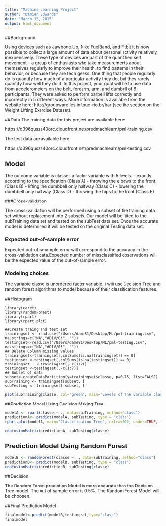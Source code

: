 ```yaml
---
title: "Machine Learning Project"
author: "Damien Edwards"
date: "March 15, 2015"
output: html_document
---
```


##Background

Using devices such as Jawbone Up, Nike FuelBand, and Fitbit it is now possible to collect a large amount of data about personal activity relatively inexpensively. These type of devices are part of the quantified self movement – a group of enthusiasts who take measurements about themselves regularly to improve their health, to find patterns in their behavior, or because they are tech geeks. One thing that people regularly do is quantify how much of a particular activity they do, but they rarely quantify how well they do it. In this project, your goal will be to use data from accelerometers on the belt, forearm, arm, and dumbell of 6 participants. They were asked to perform barbell lifts correctly and incorrectly in 5 different ways. More information is available from the website here: http://groupware.les.inf.puc-rio.br/har (see the section on the Weight Lifting Exercise Dataset). 

##Data
The training data for this project are available here: 

https://d396qusza40orc.cloudfront.net/predmachlearn/pml-training.csv

The test data are available here: 

https://d396qusza40orc.cloudfront.net/predmachlearn/pml-testing.csv

## Model

The outcome variable is classe- a factor variable with 5 levels. 
- exactly according to the specification (Class A)
- throwing the elbows to the front (Class B)
- lifting the dumbbell only halfway (Class C)
- lowering the dumbbell only halfway (Class D)
- throwing the hips to the front (Class E)

###Cross-validation

The cross-validation will be performed using a subset of the training data set without replacement into 2 subsets. Our model will be fiited to the subTraining data set and tested on the subTest data set. Once the accurate model is determined it will be tested on the original Testing data set.

### Expected out-of-sample error
Expected out-of-smample error will correspond to the accuracy in the cross-validation data.Expected number of missclassified observations will be the expected value of the out-of-sample error.

### Modeling choices

The variable classe is unordered factor variable. I will use Decision Tree and random forest algorithms to model because of their classification features. 

##Histogram
```{recho=FALSE}

library(caret)
library(randomForest)
library(rpart)
library(rpart.plot)

##Create traing and test set
trainingset <- read.csv("/Users/dame81/Desktop/ML/pml-training.csv", na.strings=c("NA","#DIV/0!", ""))
testingset<-read.csv("/Users/dame81/Desktop/ML/pml-testing.csv", na.strings=c("NA","#DIV/0!", ""))
## Delete Column missing values
trainingset<-trainingset[,colSums(is.na(trainingset)) == 0]
testingset <-testingset[,colSums(is.na(testingset)) == 0]
trainingset   <-trainingset[,-c(1:7)]
testingset <-testingset[,-c(1:7)]
## Subset of data
subset<-createDataPartition(y=trainingset$classe, p=0.75, list=FALSE)
subTraining <- trainingset[subset, ] 
subTesting <- trainingset[-subset, ]
```

```r
plot(subTraining$classe, col="green", main="Levels of the variable classe within the subTraining data set", xlab="classe levels", ylab="Frequency")
```

##Prediction Model Using Decision Making Tree

```r
modelA <- rpart(classe ~ ., data=subTraining, method="class")
predictionA<- predict(modelA, subTesting, type = "class")
rpart.plot(modelA, main="Classification Tree", extra=102, under=TRUE, faclen=0)
```

```r
confusionMatrix(predictionA, subTesting$classe)
```

## Prediction Model Using Random Forest
```r
modelB <- randomForest(classe ~. , data=subTraining, method="class")
predictionB<- predict(modelB, subTesting, type = "class")
confusionMatrix(predictionB, subTesting$classe)
```

##Decision

The Random Forest prediction Model is more accurate than the Decision Tree model. The out of sample error is 0.5%. The Random Forest Model will be choosen.

##Final Prediction Model
```r
finalmodel<-predict(modelB,testingset,type="class")
finalmodel
```
